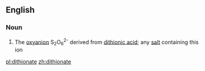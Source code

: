 {{also|Dithionate}}
==English==

===Noun===
{{wikipedia}}
{{en-noun}}

# {{lb|en|inorganic chemistry}} The [[oxyanion]] S<sub>2</sub>O<sub>6</sub><sup>2-</sup> derived from [[dithionic acid]]; any [[salt]] containing this ion

[[pl:dithionate]]
[[zh:dithionate]]